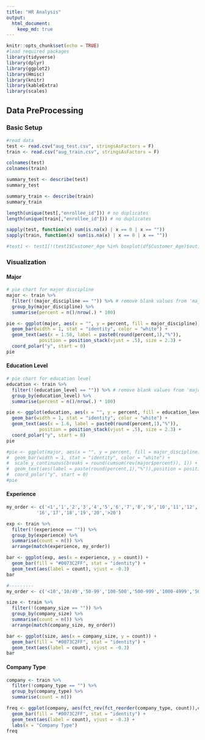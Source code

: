 ```yaml
---
title: "HR Analysis"
output: 
  html_document:
    keep_md: true
---
```


```r
knitr::opts_chunk$set(echo = TRUE)
#load required packages
library(tidyverse)
library(dplyr)
library(ggplot2)
library(Hmisc)
library(knitr)
library(kableExtra)
library(scales)
```

## Data PreProcessing

### Basic Setup

```r
#read data
test <- read.csv("aug_test.csv", stringsAsFactors = F)
train <- read.csv("aug_train.csv", stringsAsFactors = F)

colnames(test)
colnames(train)

summary_test <- describe(test)
summary_test

summary_train <- describe(train)
summary_train

length(unique(test[,"enrollee_id"])) # no duplicates
length(unique(train[,"enrollee_id"])) # no duplicates

sapply(test, function(x) sum(is.na(x) | x == 0 | x == ""))
sapply(train, function(x) sum(is.na(x) | x == 0 | x == ""))

#test1 <- test1[!(test1$Customer_Age %in% boxplot(df$Customer_Age)$out),]

```

### Visualization 

#### Major
```r
# pie chart for major discipline
major <- train %>%
  filter(!(major_discipline == "")) %>% # remove blank values from 'major_discipline'
  group_by(major_discipline) %>%
  summarise(percent = n()/nrow(.) * 100)

pie <- ggplot(major, aes(x = "", y = percent, fill = major_discipline)) +
  geom_bar(width = 1, stat = "identity", color = "white") +
  geom_text(aes(x = 1.58, label = paste0(round(percent,1),"%")),
            position = position_stack(vjust = .5), size = 2.3) +
  coord_polar("y", start = 0)
pie
```

#### Education Level 
```r
# pie chart for education level
education <- train %>%
  filter(!(education_level == "")) %>% # remove blank values from 'major_discipline'
  group_by(education_level) %>%
  summarise(percent = n()/nrow(.) * 100)

pie <- ggplot(education, aes(x = "", y = percent, fill = education_level)) +
  geom_bar(width = 1, stat = "identity", color = "white") +
  geom_text(aes(x = 1.6, label = paste0(round(percent,1),"%")),
            position = position_stack(vjust = .5), size = 2.3) +
  coord_polar("y", start = 0)
pie

#pie <- ggplot(major, aes(x = "", y = percent, fill = major_discipline)) +
#  geom_bar(width = 1, stat = "identity", color = "white") +
#  scale_y_continuous(breaks = round(cumsum(rev(major$percent)), 1)) +
#  geom_text(aes(label = paste(round(percent,1),"%")),position = position_stack(vjust = .5)) +
#  coord_polar("y", start = 0)
#pie
```

#### Experience
```r
my_order <- c('<1','1','2','3','4','5','6','7','8','9','10','11','12','13','14','15',
           '16','17','18','19','20','>20')

exp <- train %>%
  filter(!(experience == "")) %>%
  group_by(experience) %>%
  summarise(count = n()) %>%
  arrange(match(experience, my_order))

bar <- ggplot(exp, aes(x = experience, y = count)) +
  geom_bar(fill = "#0073C2FF", stat = "identity") +
  geom_text(aes(label = count), vjust = -0.3)
bar

#---------
my_order <- c('<10','10/49','50-99','100-500','500-999','1000-4999','5000-9999','10000+')

size <- train %>%
  filter(!(company_size == "")) %>%
  group_by(company_size) %>%
  summarise(count = n()) %>%
  arrange(match(company_size, my_order))

bar <- ggplot(size, aes(x = company_size, y = count)) +
  geom_bar(fill = "#0073C2FF", stat = "identity") +
  geom_text(aes(label = count), vjust = -0.3)
bar
```

#### Company Type
```r
company <- train %>%
  filter(!company_type == "") %>%
  group_by(company_type) %>%
  summarise(count = n())

freq <- ggplot(company, aes(fct_rev(fct_reorder(company_type, count)),count)) +
  geom_bar(fill = "#0073C2FF", stat = "identity") +
  geom_text(aes(label = count), vjust = -0.3) +
  labs(x = "Company Type")
freq
  
```


